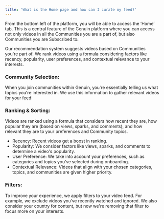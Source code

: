 ```yaml
---
title: 'What is the Home page and how can I curate my feed?'
--- 
```


From the bottom left of the platform, you will be able to access the ‘Home’ tab. This is a central feature of the Genuin platform where you can access not only videos in all the Communities you are a part of, but also Communities you are Subscribed to. 

Our recommendation system suggests videos based on Communities you're part of. We rank videos using a formula considering factors like recency, popularity, user preferences, and contextual relevance to your interests.

### Community Selection:
When you join communities within Genuin, you're essentially telling us what topics you're interested in. We use this information to gather relevant videos for your feed

### Ranking & Sorting:
Videos are ranked using a formula that considers how recent they are, how popular they are (based on views, sparks, and comments), and how relevant they are to your preferences and Community topics.
- Recency: Recent videos get a boost in ranking.
- Popularity: We consider factors like views, sparks, and comments to determine a video's popularity.
- User Preference: We take into account your preferences, such as categories and topics you've selected during onboarding.
- Contextual Relevance: Videos that align with your chosen categories, topics, and communities are given higher priority.

### Filters:
To improve your experience, we apply filters to your video feed. For example, we exclude videos you've recently watched and ignored. We also consider your country for content, but now we're removing that filter to focus more on your interests.
